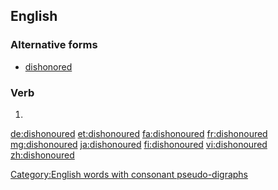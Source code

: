 ==English==

===Alternative forms===
* [[dishonored]]

===Verb===
{{head|en|verb form}}

# {{en-past of|dishonour}}

[[Category:English words with consonant pseudo-digraphs]]

[[de:dishonoured]]
[[et:dishonoured]]
[[fa:dishonoured]]
[[fr:dishonoured]]
[[mg:dishonoured]]
[[ja:dishonoured]]
[[fi:dishonoured]]
[[vi:dishonoured]]
[[zh:dishonoured]]